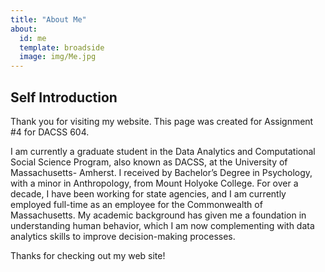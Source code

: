 ```yaml
---
title: "About Me"
about:
  id: me
  template: broadside
  image: img/Me.jpg
---
```


::: {#me}
## Self Introduction

Thank you for visiting my website. This page was created for Assignment #4 for DACSS 604. 

I am currently a graduate student in the Data Analytics and Computational Social Science Program, also known as DACSS, at the University of Massachusetts- Amherst. I received by Bachelor's Degree in Psychology, with a minor in Anthropology, from Mount Holyoke College. For over a decade, I have been working for state agencies, and I am currently employed full-time as an employee for the Commonwealth of Massachusetts. My academic background has given me a foundation in understanding human behavior, which I am now complementing with data analytics skills to improve decision-making processes.
:::

Thanks for checking out my web site!
